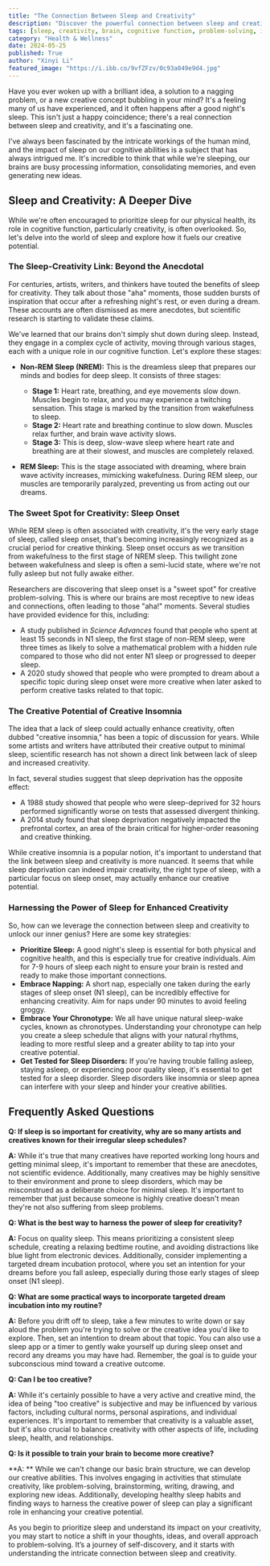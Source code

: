 ```yaml
---
title: "The Connection Between Sleep and Creativity"
description: "Discover the powerful connection between sleep and creativity. Learn how different sleep stages impact your ability to generate ideas and solve problems, and how to optimize your sleep for enhanced creativity."
tags: [sleep, creativity, brain, cognitive function, problem-solving, innovation, ideas, inspiration, dreams, sleep stages, sleep hygiene]
category: "Health & Wellness"
date: 2024-05-25
published: True
author: "Xinyi Li"
featured_image: "https://i.ibb.co/9vfZFzv/0c93a049e9d4.jpg"
---
```



Have you ever woken up with a brilliant idea, a solution to a nagging problem, or a new creative concept bubbling in your mind? It's a feeling many of us have experienced, and it often happens after a good night's sleep.  This isn't just a happy coincidence; there's a real connection between sleep and creativity, and it's a fascinating one. 

I've always been fascinated by the intricate workings of the human mind, and the impact of sleep on our cognitive abilities is a subject that has always intrigued me. It's incredible to think that while we're sleeping, our brains are busy processing information, consolidating memories, and even generating new ideas. 

## Sleep and Creativity: A Deeper Dive

While we're often encouraged to prioritize sleep for our physical health, its role in cognitive function, particularly creativity, is often overlooked.  So, let's delve into the world of sleep and explore how it fuels our creative potential.

### The Sleep-Creativity Link:  Beyond the Anecdotal

For centuries, artists, writers, and thinkers have touted the benefits of sleep for creativity.  They talk about those "aha" moments, those sudden bursts of inspiration that occur after a refreshing night's rest, or even during a dream.  These accounts are often dismissed as mere anecdotes, but scientific research is starting to validate these claims. 

We've learned that our brains don't simply shut down during sleep.  Instead, they engage in a complex cycle of activity, moving through various stages, each with a unique role in our cognitive function.  Let's explore these stages:

* **Non-REM Sleep (NREM):** This is the dreamless sleep that prepares our minds and bodies for deep sleep. It consists of three stages:
    * **Stage 1:**  Heart rate, breathing, and eye movements slow down. Muscles begin to relax, and you may experience a twitching sensation. This stage is marked by the transition from wakefulness to sleep.
    * **Stage 2:** Heart rate and breathing continue to slow down. Muscles relax further, and brain wave activity slows.
    * **Stage 3:** This is deep, slow-wave sleep where heart rate and breathing are at their slowest, and muscles are completely relaxed.

* **REM Sleep:** This is the stage associated with dreaming, where brain wave activity increases, mimicking wakefulness. During REM sleep, our muscles are temporarily paralyzed, preventing us from acting out our dreams.

### The Sweet Spot for Creativity: Sleep Onset

While REM sleep is often associated with creativity, it's the very early stage of sleep, called sleep onset, that's becoming increasingly recognized as a crucial period for creative thinking.  Sleep onset occurs as we transition from wakefulness to the first stage of NREM sleep. This twilight zone between wakefulness and sleep is often a semi-lucid state, where we're not fully asleep but not fully awake either.

Researchers are discovering that sleep onset is a "sweet spot" for creative problem-solving. This is where our brains are most receptive to new ideas and connections, often leading to those "aha!" moments.  Several studies have provided evidence for this, including:

* A study published in *Science Advances* found that people who spent at least 15 seconds in N1 sleep, the first stage of non-REM sleep, were three times as likely to solve a mathematical problem with a hidden rule compared to those who did not enter N1 sleep or progressed to deeper sleep.
* A 2020 study showed that people who were prompted to dream about a specific topic during sleep onset were more creative when later asked to perform creative tasks related to that topic.

### The Creative Potential of Creative Insomnia

The idea that a lack of sleep could actually enhance creativity, often dubbed "creative insomnia," has been a topic of discussion for years.  While some artists and writers have attributed their creative output to minimal sleep, scientific research has not shown a direct link between lack of sleep and increased creativity.

In fact, several studies suggest that sleep deprivation has the opposite effect:

* A 1988 study showed that people who were sleep-deprived for 32 hours performed significantly worse on tests that assessed divergent thinking.
* A 2014 study found that sleep deprivation negatively impacted the prefrontal cortex, an area of the brain critical for higher-order reasoning and creative thinking.

While creative insomnia is a popular notion, it's important to understand that the link between sleep and creativity is more nuanced.  It seems that while sleep deprivation can indeed impair creativity, the right type of sleep, with a particular focus on sleep onset, may actually enhance our creative potential.

###  Harnessing the Power of Sleep for Enhanced Creativity

So, how can we leverage the connection between sleep and creativity to unlock our inner genius?  Here are some key strategies:

* **Prioritize Sleep:**  A good night's sleep is essential for both physical and cognitive health, and this is especially true for creative individuals. Aim for 7-9 hours of sleep each night to ensure your brain is rested and ready to make those important connections.
* **Embrace Napping:**  A short nap, especially one taken during the early stages of sleep onset (N1 sleep), can be incredibly effective for enhancing creativity. Aim for naps under 90 minutes to avoid feeling groggy. 
* **Embrace Your Chronotype:**  We all have unique natural sleep-wake cycles, known as chronotypes.  Understanding your chronotype can help you create a sleep schedule that aligns with your natural rhythms, leading to more restful sleep and a greater ability to tap into your creative potential.
* **Get Tested for Sleep Disorders:**  If you're having trouble falling asleep, staying asleep, or experiencing poor quality sleep, it's essential to get tested for a sleep disorder. Sleep disorders like insomnia or sleep apnea can interfere with your sleep and hinder your creative abilities.

## Frequently Asked Questions

**Q: If sleep is so important for creativity, why are so many artists and creatives known for their irregular sleep schedules?**

**A:**  While it's true that many creatives have reported working long hours and getting minimal sleep, it's important to remember that these are anecdotes, not scientific evidence.  Additionally, many creatives may be highly sensitive to their environment and prone to sleep disorders, which may be misconstrued as a deliberate choice for minimal sleep.  It's important to remember that just because someone is highly creative doesn't mean they're not also suffering from sleep problems.

**Q:  What is the best way to harness the power of sleep for creativity?**

**A:**  Focus on quality sleep. This means prioritizing a consistent sleep schedule, creating a relaxing bedtime routine, and avoiding distractions like blue light from electronic devices.  Additionally, consider implementing a targeted dream incubation protocol, where you set an intention for your dreams before you fall asleep, especially during those early stages of sleep onset (N1 sleep).

**Q:  What are some practical ways to incorporate targeted dream incubation into my routine?**

**A:**  Before you drift off to sleep, take a few minutes to write down or say aloud the problem you're trying to solve or the creative idea you'd like to explore. Then, set an intention to dream about that topic. You can also use a sleep app or a timer to gently wake yourself up during sleep onset and record any dreams you may have had.  Remember, the goal is to guide your subconscious mind toward a creative outcome.

**Q:  Can I be too creative?**

**A:**  While it's certainly possible to have a very active and creative mind, the idea of being "too creative" is subjective and may be influenced by various factors, including cultural norms, personal aspirations, and individual experiences.  It's important to remember that creativity is a valuable asset, but it's also crucial to balance creativity with other aspects of life, including sleep, health, and relationships.

**Q:  Is it possible to train your brain to become more creative?**

**A: **  While we can't change our basic brain structure, we can develop our creative abilities.  This involves engaging in activities that stimulate creativity, like problem-solving, brainstorming, writing, drawing, and exploring new ideas.  Additionally, developing healthy sleep habits and finding ways to harness the creative power of sleep can play a significant role in enhancing your creative potential. 

As you begin to prioritize sleep and understand its impact on your creativity, you may start to notice a shift in your thoughts, ideas, and overall approach to problem-solving. It’s a journey of self-discovery, and it starts with understanding the intricate connection between sleep and creativity.